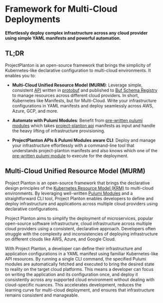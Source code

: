 # Framework for Multi-Cloud Deployments

**Effortlessly deploy complex infrastructure across any cloud provider using simple YAML manifests and powerful
automation.**

## TL;DR

ProjectPlanton is an open-source framework that brings the simplicity of Kubernetes-like declarative configuration to
multi-cloud environments. It enables you to:

- **Multi-Cloud Unified Resource Model (MURM)**: Leverage simple, consistent [API](https://buf.build/plantoncloud/project-planton/tree/main:project/planton/provider)
  written in [protobuf](https://protobuf.dev/) and published
  to [Buf Schema Registry](https://buf.build/product/bsr) to manage resources across different cloud providers. In
  short, Kubernetes like Manifests, but for Multi-Cloud. Write your infrastructure configurations in YAML manifests and
  deploy seamlessly
  across AWS, Azure, GCP, and more.

- **Automate with Pulumi Modules**: Benefit
  from [pre-written pulumi modules](module-git-repos.yaml) which takes
  [project-planton api](https://buf.build/plantoncloud/project-planton/tree/main:project/planton/provider) manifests as
  input and handle the heavy lifting of infrastructure provisioning.

- **ProjectPlanton APIs & Pulumi Modules aware CLI**: Deploy and manage your infrastructure effortlessly with a
  command-line tool that understands project-planton manifests and also knows which one of
  the [pre-written pulumi module](module-git-repos.yaml)
  to execute for the deployment.

## Multi-Cloud Unified Resource Model (MURM)

Project Planton is an open-source framework that brings the declarative design principles of the [Kubernetes Resource
Model (KRM)](https://github.com/kubernetes/design-proposals-archive/blob/acc25e14ca83dfda4f66d8cb1f1b491f26e78ffe/architecture/resource-management.md)
to multi-cloud environments. By leveraging
well-written [Pulumi Modules](https://github.com/orgs/plantoncloud/repositories?q=pulumi-module) and a straightforward
CLI tool, Project Planton
enables developers to define and deploy infrastructure and applications across multiple cloud providers using
declarative configurations.

Project Planton aims to simplify the deployment of microservices, popular open-source software infrastructure, cloud
infrastructure across multiple cloud providers using a consistent, declarative approach. Developers often struggle with
the complexity and inconsistencies of deploying infrastructure on different clouds like AWS, Azure, and Google Cloud.

With Project Planton, a developer can define their infrastructure and application configurations in a YAML manifest
using familiar Kubernetes-like API resources. By running a single CLI command, the specified Pulumi modules are
automatically fetched and executed to bring the desired state to reality on the target cloud platforms. This means a
developer can focus on writing the application and its configuration once, and deploy it consistently across any
supported cloud environment without dealing with cloud-specific nuances. This accelerates development, reduces the
learning curve for multi-cloud deployment, and ensures that infrastructure remains consistent and manageable.
